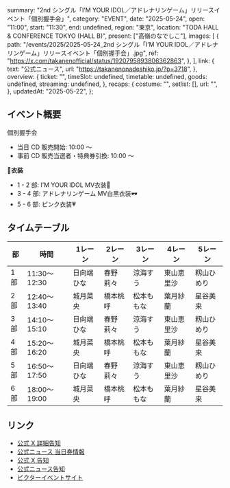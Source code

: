   summary: "2nd シングル「I’M YOUR IDOL／アドレナリンゲーム」リリースイベント「個別握手会」",
  category: "EVENT",
  date: "2025-05-24",
  open: "11:00",
  start: "11:30",
  end: undefined,
  region: "東京",
  location: "TODA HALL & CONFERENCE TOKYO (HALL B)",
  present: ["高嶺のなでしこ"],
  images: [
    {
      path: "/events/2025/2025-05-24_2nd シングル「I’M YOUR IDOL／アドレナリンゲーム」リリースイベント「個別握手会」.jpg",
      ref: "https://x.com/takanenofficial/status/1920795893806362863",
    },
  ],
  link: {
    text: "公式ニュース",
    url: "https://takanenonadeshiko.jp/?p=3718",
  },
  overview: {
    ticket: "",
    timeSlot: undefined,
    timetable: undefined,
    goods: undefined,
    streaming: undefined,
  },
  recaps: {
    costume: "",
    setlist: [],
    url: "",
  },
  updatedAt: "2025-05-22",
};

## イベント概要

個別握手会

- 当日 CD 販売開始: 10:00 〜
- 事前 CD 販売当選者・特典券引換: 10:00 〜

**👗衣装**

- 1 - 2 部: I’M YOUR IDOL MV衣装🤍
- 3 - 4 部: アドレナリンゲーム MV白黒衣装🕶️
- 5 - 6 部: ピンク衣装💗

## タイムテーブル

| 部  | 時間         | 1レーン    | 2レーン  | 3レーン    | 4レーン    | 5レーン    |
| --- | ------------ | ---------- | -------- | ---------- | ---------- | ---------- |
| 1部 | 11:30〜12:30 | 日向端ひな | 春野莉々 | 涼海すう   | 東山恵里沙 | 籾山ひめり |
| 2部 | 12:40〜13:40 | 城月菜央   | 橋本桃呼 | 松本ももな | 葉月紗蘭   | 星谷美来   |
| 3部 | 14:10〜15:10 | 日向端ひな | 春野莉々 | 涼海すう   | 東山恵里沙 | 籾山ひめり |
| 4部 | 15:20〜16:20 | 城月菜央   | 橋本桃呼 | 松本ももな | 葉月紗蘭   | 星谷美来   |
| 5部 | 16:50〜17:50 | 日向端ひな | 春野莉々 | 涼海すう   | 東山恵里沙 | 籾山ひめり |
| 6部 | 18:00〜19:00 | 城月菜央   | 橋本桃呼 | 松本ももな | 葉月紗蘭   | 星谷美来   |

## リンク

- [公式 X 詳細告知](https://x.com/takanenofficial/status/1925114355215200340)
- [公式ニュース 当日券情報](https://takanenonadeshiko.jp/?p=3793)
- [公式 X 告知](https://x.com/takanenofficial/status/1920795893806362863)
- [公式ニュース告知](https://takanenonadeshiko.jp/?p=3718)
- [ビクターイベントサイト](https://victor-store.jp/special/takaneko20250524)
